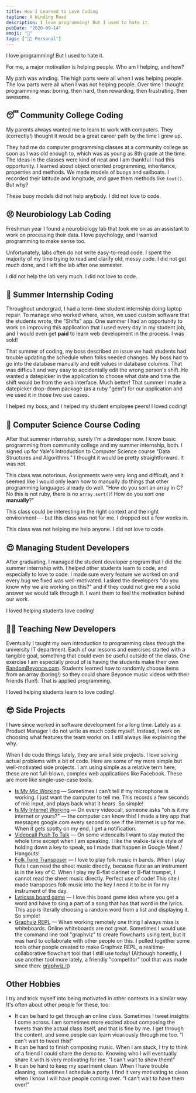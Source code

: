```yaml
---
title: How I Learned to Love Coding
tagline: A Winding Road
description: I love programming! But I used to hate it.
pubDate: "2020-09-14"
emoji: "🥾"
tags: ["🙋🏻 Personal"]
---
```


I love programming! But I used to hate it.

For me, a major motivation is helping people. Who am I helping, and how?

My path was winding. The high parts were all when I was helping people. The low parts were all when I was not helping people. Over time I thought programming was: boring, then hard, then rewarding, then frustrating, then awesome.

## 😴 Community College Coding

My parents always wanted me to learn to work with computers. They (correctly!) thought it would be a great career path by the time I grew up.

They had me do computer programming classes at a community college as soon as I was old enough to, which was as young as 8th grade at the time. The ideas in the classes were kind of neat and I am thankful I had this opportunity. I learned about object oriented programming, inheritance, properties and methods. We made models of buoys and sailboats. I recorded their latitude and longitude, and gave them methods like `toot()`. But why?

These buoy models did not help anybody. I did not love to code.

## 😣 Neurobiology Lab Coding

Freshman year I found a neurobiology lab that took me on as an assistant to work on processing their data. I love psychology, and I wanted programming to make sense too.

Unfortunately, labs often do not write easy-to-read code. I spent the majority of my time trying to read and clarify old, messy code. I did not get much done, and I left the lab after one semester.

I did not help the lab very much. I did not love to code.

## 🤩 Summer Internship Coding

Throughout undergrad, I had a term-time student internship doing laptop repair. To manage who worked where, when, we used custom software that the students wrote, the "Shifts" app. One summer I had an opportunity to work on improving this application that I used every day in my student job, and I would even get **paid** to learn web development in the process. I was sold!

That summer of coding, my boss described an issue we had: students had trouble updating the schedule when folks needed changes. My boss had to go into the database manually and edit values in database columns. That was difficult and very easy to accidentally edit the wrong person's shift. He wanted a datepicker in the application to choose what date and time the shift would be from the web interface. Much better! That summer I made a datepicker drop-down package (as a ruby "gem") for our application and we used it in those two use cases.

I helped my boss, and I helped my student employee peers! I loved coding!

## 😤 Computer Science Course Coding

After that summer internship, surely I'm a developer now. I know basic programming from community college and my summer internship, both. I signed up for Yale's Introduction to Computer Science course "Data Structures and Algorithms." I thought it would be pretty straightforward. It was not.

This class was notorious. Assignments were very long and difficult, and it seemed like I would only learn how to manually do things that other programming languages already do well. "How do you sort an array in C? No this is not ruby, there is no `array.sort()`! How do you sort one **manually**?"

This class could be interesting in the right context and the right environment--- but this class was not for me. I dropped out a few weeks in.

This class was not helping me help anyone. I did not love to code.

## 😍 Managing Student Developers

After graduating, I managed the student developer program that I did the summer internship with. I helped other students learn to code, and especially to love to code. I made sure every feature we worked on and every bug we fixed was well-motivated. I asked the developers "do you know why we are working on this?" and if they could not give me a solid answer we would talk through it. I want them to feel the motivation behind our work.

I loved helping students love coding!

## 👨‍🏫 Teaching New Developers

Eventually I taught my own introduction to programming class through the university IT department. Each of our lessons and exercises started with a tangible goal, something that could even be useful outside of the class. One exercise I am especially proud of is having the students make their own [RandomBeyonce.com](http://randombeyonce.com/). Students learned how to randomly choose items from an array (boring!) so they could share Beyonce music videos with their friends (fun!). That is applied programming.

I loved helping students learn to love coding!

## 😎 Side Projects

I have since worked in software development for a long time. Lately as a Product Manager I do not write as much code myself. Instead, I work on choosing what features the team works on. I still always like explaining the why.

When I do code things lately, they are small side projects. I love solving actual problems with a bit of code. Here are some of my more simple but well-motivated side projects. I am using simple as a relative term here, these are not full-blown, complex web applications like Facebook. These are more like single-use-case tools:

- [Is My Mic Working](https://ismymicworking.com) — Sometimes I can't tell if my microphone is working. I just want the computer to tell me. This records a few seconds of mic input, and plays back what it hears. So simple!
- [Is My Internet Working](https://github.com/caseywatts/electron-ping) — On every videocall, someone asks "oh is it my internet or yours?" — the computer can know this! I made a tiny app that messages google.com every second to see if the internet is up for me. When it gets spotty on my end, I get a notification.
- [Videocall Push To Talk](http://caseywatts.com/ptt) — On some videocalls I want to stay muted the whole time except when I am speaking. I like the walkie-talkie style of holding down a key to speak, so I made that happen in Google Meet / Hangouts!
- [Folk Tune Transposer](https://folktunetransposer.com) — I love to play folk music in bands. When I play flute I can read the sheet music directly, because flute as an instrument is in the key of C. When I play my B-flat clarinet or B-flat trumpet, I cannot read the sheet music directly. Perfect use of code! This site I made transposes folk music into the key I need it to be in for my instrument of the day.
- [Lyricsss board game](https://lyricsss.netlify.app) — I love this board game idea where you get a word and have to sing a part of a song that has that word in the lyrics. This app is literally choosing a random word from a list and displaying it. So simple!
- [Graphviz REPL](http://www.graphvizrepl.com) — When working remotely one thing I always miss is whiteboards. Online whiteboards are not great. Sometimes I would use the command line tool "graphviz" to create flowcharts using text, but it was hard to collaborate with other people on this. I pulled together some tools other people created to make Graphviz REPL, a realtime-collaborative flowchart tool that I still use today! (Although honestly, I use another tool more lately, a friendly "competitor" tool that was made since then: [graphviz.it](http://graphviz.it))

## Other Hobbies

I try and trick myself into being motivated in other contexts in a similar way. It's often about other people for these, too:

- It can be hard to get through an online class. Sometimes I tweet insights I come across. I am sometimes more excited about composing the tweets than the actual class itself, and that is fine by me. I get through the content, and some people can learn vicariously through me too. "I can't wait to tweet this!"
- It can be hard to finish composing music. When I am stuck, I try to think of a friend I could share the demo to. Knowing who I will eventually share it with is very motivating for me. "I can't wait to show them!"
- It can be hard to keep my apartment clean. When I have trouble cleaning, sometimes I schedule a party. I find it very motivating to clean when I know I will have people coming over. "I can't wait to have them over!"
